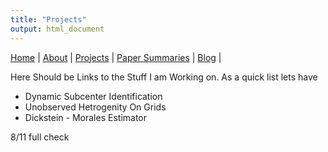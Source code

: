 ```yaml
---
title: "Projects"
output: html_document
---
```


|
[Home](https://chasewiedemann.github.io/index.html) |
[About](https://chasewiedemann.github.io/Site/about.html) |
[Projects](https://chasewiedemann.github.io/Site/Projects/projects.html) |
[Paper Summaries](https://chasewiedemann.github.io/Site/Summaries/summaries.html) |
[Blog](https://chasewiedemann.github.io/Site/blog.html) |


Here Should be Links to the Stuff I am Working on. As a quick list lets have

- Dynamic Subcenter Identification
- Unobserved Hetrogenity On Grids
- Dickstein - Morales Estimator

8/11 full check